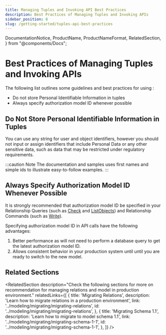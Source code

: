```yaml
---
title: Managing Tuples and Invoking API Best Practices
description: Best Practices of Managing Tuples and Invoking APIs
sidebar_position: 8
slug: /getting-started/tuples-api-best-practices
---
```


  DocumentationNotice,
  ProductName,
  ProductNameFormat,
  RelatedSection,
} from "@components/Docs";

# Best Practices of Managing Tuples and Invoking APIs

<DocumentationNotice />

The following list outlines some guidelines and best practices for using <ProductName format={ProductNameFormat.ShortForm}/>:

- Do not store Personal Identifiable Information in tuples
- Always specify authorization model ID whenever possible

## Do Not Store Personal Identifiable Information in Tuples

You can use any string for user and object identifiers, however you should not input or assign identifiers that include Personal Data or any other sensitive data, such as data that may be restricted under regulatory requirements.

:::caution Note
The documentation and samples uses first names and simple ids to illustrate easy-to-follow examples.
:::

## Always Specify Authorization Model ID Whenever Possible

It is strongly recommended that authorization model ID be specified in your Relationship Queries (such as [Check](./perform-check.mdx) and [ListObjects](../interacting/relationship-queries.mdx#listobjects)) and Relationship Commands (such as [Write](./update-tuples.mdx)).

Specifying authorization model ID in API calls have the following advantages:
1. Better performance as <ProductName format={ProductNameFormat.ShortForm}/> will not need to perform a database query to get the latest authorization model ID.
2. Allows consistent behavior in your production system until until you are ready to switch to the new model.

## Related Sections

<RelatedSection
  description="Check the following sections for more on recommendation for managing relations and model in production environment."
  relatedLinks={[
    {
      title: 'Migrating Relations',
      description: 'Learn how to migrate relations in a production environment',
      link: '../modeling/migrating/migrating-relations',
      id: '../modeling/migrating/migrating-relations',
    },
    {
      title: 'Migrating Schema 1.1',
      description: 'Learn how to migrate to model schema 1.1',
      link: '../modeling/migrating/migrating-schema-1-1',
      id: '../modeling/migrating/migrating-schema-1-1',
    },
  ]}
/>
